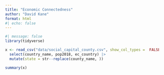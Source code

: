 ```yaml
---
title: "Economic Connectedness"
author: "David Kane"
format: html
#| echo: false
---
```



```r
#| message: false
library(tidyverse)
```

```r
x <- read_csv("data/social_capital_county.csv", show_col_types =  FALSE) |>
  select(country_name, pop2018, ec_country) |>
  mutate(state = str--replace(county_name, )) 
```

```r
summary(x) 
``` 

